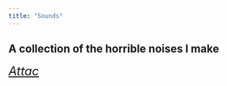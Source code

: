 ```yaml
---
title: "Sounds"
---
```


## A collection of the horrible noises I make

 <font size="5"> [*Attac*](docs/Sounds/Attac.m4a) </font>
